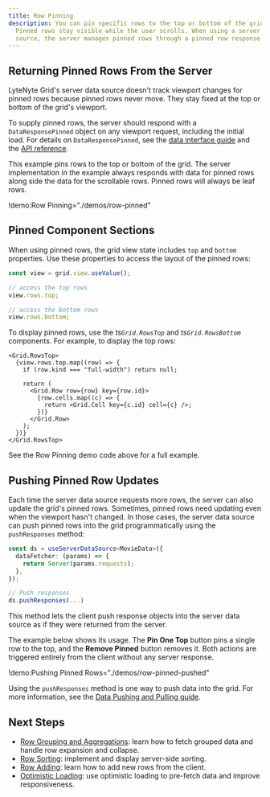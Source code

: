 ```yaml
---
title: Row Pinning
description: You can pin specific rows to the top or bottom of the grid's viewport.
  Pinned rows stay visible while the user scrolls. When using a server data
  source, the server manages pinned rows through a pinned row response.
---
```


## Returning Pinned Rows From the Server

LyteNyte Grid's server data source doesn't track viewport changes for
pinned rows because pinned rows never move. They stay fixed
at the top or bottom of the grid's viewport.

To supply pinned rows, the server should respond with a
`DataResponsePinned` object on any viewport request, including the initial
load. For details on `DataResponsePinned`, see
the [data interface guide](/docs/server-data-loading-interface) and
the [API reference](/docs/reference/row-data-source#dataresponsepinned).

This example pins rows to the top or bottom of the grid. The server implementation in the example
always responds with data for pinned rows along side the data for the scrollable rows. Pinned rows
will always be leaf rows.

!demo:Row Pinning="./demos/row-pinned"

## Pinned Component Sections

When using pinned rows, the grid view state includes `top` and `bottom` properties.
Use these properties to access the layout of the pinned rows:

```ts
const view = grid.view.useValue();

// access the top rows
view.rows.top;

// access the bottom rows
view.rows.bottom;
```

To display pinned rows, use the _ts`Grid.RowsTop`_ and _ts`Grid.RowsBottom`_ components.
For example, to display the top rows:

```tsx
<Grid.RowsTop>
  {view.rows.top.map((row) => {
    if (row.kind === "full-width") return null;

    return (
      <Grid.Row row={row} key={row.id}>
        {row.cells.map((c) => {
          return <Grid.Cell key={c.id} cell={c} />;
        })}
      </Grid.Row>
    );
  })}
</Grid.RowsTop>
```

See the Row Pinning demo code above for a full example.

## Pushing Pinned Row Updates

Each time the server data source requests more rows, the server can also
update the grid's pinned rows. Sometimes, pinned rows need updating even when the
viewport hasn't changed. In those cases, the server data source can push pinned rows
into the grid programmatically using the `pushResponses` method:

```ts
const ds = useServerDataSource<MovieData>({
  dataFetcher: (params) => {
    return Server(params.requests);
  },
});

// Push responses
ds.pushResponses(...)
```

This method lets the client push response objects into the server data source
as if they were returned from the server.

The example below shows its usage. The **Pin One Top** button pins a single row
to the top, and the **Remove Pinned** button removes it. Both actions are triggered entirely
from the client without any server response.

!demo:Pushing Pinned Rows="./demos/row-pinned-pushed"

Using the `pushResponses` method is one way to push data into the grid.
For more information, see the [Data Pushing and Pulling guide](/docs/server-data-loading-push-and-pull).

## Next Steps

- [Row Grouping and Aggregations](/docs/server-data-loading-row-grouping-and-aggregation): learn how
  to fetch grouped data and handle row expansion and collapse.
- [Row Sorting](/docs/server-data-loading-row-sorting): implement and display server-side sorting.
- [Row Adding](/docs/server-data-loading-row-adding): learn how to add new rows from the client.
- [Optimistic Loading](/docs/server-data-loading-optimistic-loading): use optimistic loading
  to pre-fetch data and improve responsiveness.
